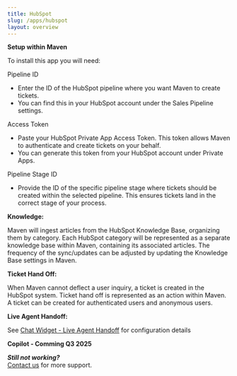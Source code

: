 ```yaml
---  
title: HubSpot  
slug: /apps/hubspot  
layout: overview  
---
```


**Setup within Maven**

To install this app you will need:

Pipeline ID

* Enter the ID of the HubSpot pipeline where you want Maven to create tickets.   
* You can find this in your HubSpot account under the Sales Pipeline settings.

Access Token

* Paste your HubSpot Private App Access Token. This token allows Maven to authenticate and create tickets on your behalf.   
* You can generate this token from your HubSpot account under Private Apps.

Pipeline Stage ID

* Provide the ID of the specific pipeline stage where tickets should be created within the selected pipeline. This ensures tickets land in the correct stage of your process.

**Knowledge:**

Maven will ingest articles from the HubSpot Knowledge Base, organizing them by category. Each HubSpot category will be represented as a separate knowledge base within Maven, containing its associated articles.  The frequency of the sync/updates can be adjusted by updating the Knowledge Base settings in Maven.  

**Ticket Hand Off:**

When Maven cannot deflect a user inquiry, a ticket is created in the HubSpot system. Ticket hand off is represented as an action within Maven. A ticket can be created for authenticated users and anonymous users.  

**Live Agent Handoff:**

See [Chat Widget \- Live Agent Handoff](https://docs.mavenagi.com/apps/chat#hubspot-live-chat-developer-documentation) for configuration details


**Copilot - Comming Q3 2025**

***Still not working?***  
[Contact us](https://support.mavenagi.com/) for more support.
